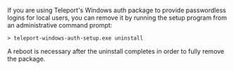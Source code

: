 If you are using Teleport's Windows auth package to provide passwordless logins for local users,
you can remove it by running the setup program from an administrative command prompt:

```
> teleport-windows-auth-setup.exe uninstall
```

A reboot is necessary after the uninstall completes in order to fully remove the package.
